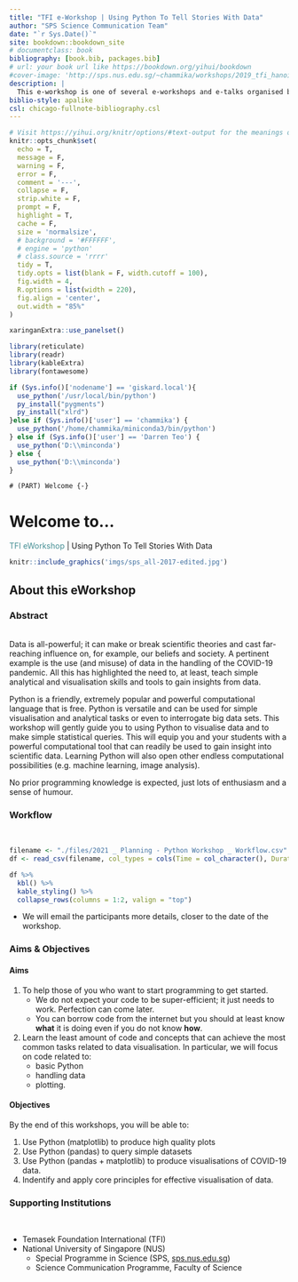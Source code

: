 ```yaml
---
title: "TFI e-Workshop | Using Python To Tell Stories With Data"
author: "SPS Science Communication Team"
date: "`r Sys.Date()`"
site: bookdown::bookdown_site
# documentclass: book
bibliography: [book.bib, packages.bib]
# url: your book url like https://bookdown.org/yihui/bookdown
#cover-image: 'http://sps.nus.edu.sg/~chammika/workshops/2019_tfi_hanoi/img/sps_all-2017-edited.jpg'
description: |
  This e-workshop is one of several e-workshops and e-talks organised by NUS and other ASEAN universities with the support of the Temasek Foundation International.
biblio-style: apalike
csl: chicago-fullnote-bibliography.csl
---
```


```r
# Visit https://yihui.org/knitr/options/#text-output for the meanings of the following options
knitr::opts_chunk$set(
  echo = T,
  message = F,
  warning = F,
  error = F,
  comment = '---',
  collapse = F,
  strip.white = F,
  prompt = F,
  highlight = T,
  cache = F,
  size = 'normalsize',
  # background = '#FFFFFF',
  # engine = 'python'
  # class.source = 'rrrr'
  tidy = T,
  tidy.opts = list(blank = F, width.cutoff = 100),
  fig.width = 4,
  R.options = list(width = 220),
  fig.align = 'center',
  out.width = "85%"
)

xaringanExtra::use_panelset()

library(reticulate)
library(readr)
library(kableExtra)
library(fontawesome)

if (Sys.info()['nodename'] == 'giskard.local'){
  use_python('/usr/local/bin/python')
  py_install("pygments")
  py_install("xlrd")
}else if (Sys.info()['user'] == 'chammika') {
  use_python('/home/chammika/miniconda3/bin/python')
} else if (Sys.info()['user'] == 'Darren Teo') {
  use_python('D:\\minconda')
} else {
  use_python('D:\\minconda')
}
```

<!-- Dirty way to force Bookdown to include the folder python_outputs -->
<!-- ![](python_outputs/__my_python_img__test.png) -->

`# (PART) Welcome {-}`

# Welcome to...


<div class = "front-title">
<span style = "color:#096B72;opacity:.75;">TFI eWorkshop </span> | Using Python To Tell Stories With Data
</div>

```r
knitr::include_graphics('imgs/sps_all-2017-edited.jpg')
```

## About this eWorkshop {.unnumbered .panelset}

### Abstract {.unnumbered}

<br>
Data is all-powerful; it can make or break scientific theories and cast far-reaching influence on, for example, our beliefs and society. A pertinent example is the use (and misuse) of data in the handling of the COVID-19 pandemic. All this has highlighted the need to, at least, teach simple analytical and visualisation skills and tools to gain insights from data.

Python is a friendly, extremely popular and powerful computational language that is free. Python is versatile and can be used for simple visualisation and analytical tasks or even to interrogate big data sets.  This workshop will gently guide you to using Python to visualise data and to make simple statistical queries. This will equip you and your students with a powerful computational tool that can readily be used to gain insight into scientific data. Learning Python will also open other endless computational possibilities (e.g. machine learning, image analysis).

No prior programming knowledge is expected, just lots of enthusiasm and a sense of humour.

### Workflow {.unnumbered}

<br>

```r
filename <- "./files/2021 _ Planning - Python Workshop _ Workflow.csv"
df <- read_csv(filename, col_types = cols(Time = col_character(), Duration = col_skip()), na = "empty")

df %>%
  kbl() %>%
  kable_styling() %>%
  collapse_rows(columns = 1:2, valign = "top")
```

<!-- <div class = "front-table"> -->

<!-- |        Dates        |       Part      |          | Things to do                                                            | -->
<!-- | :-----------------: | :-------------: | :------: | ----------------------------------------------------------------------- | -->
<!-- | September 4 Onwards | Before Workshop |          | Create (free) Google Account                                            | -->
<!-- |                     |                 |          | Watch 10 min video to learn the basics of Python                        | -->
<!-- |                     |                 |          | Practice exercises for Python basics                                    | -->
<!-- |                     |                 |          | Watch 15 min video to learn the basics of Pandas                        | -->
<!-- |                     |                 |          | Practice exercises for Pandas basics                                    | -->
<!-- |     September 11    |     Workshop    | 10:00 AM | Introduction to SPS and the Workshop                                    | -->
<!-- |                     |                 | 10:15 AM | Basic plotting using matplotlib                                         | -->
<!-- |                     |                 | 11:00 AM | Exploratory Analysis + Visualistion using Pandas                        | -->
<!-- |                     |                 | 11:45 AM | Analysing COVID-19 data using Pandas                                    | -->
<!-- |                     |                 | 12:30 PM | Core visualisation concepts                                             | -->
<!-- |                     |                 | 12:45 PM | Discussion. Survey (About workshop, requests & possible collaborations) | -->
<!-- |                     |                 |  1:00 PM | Workshop ends                                                           | -->

<!-- </div> -->

-   We will email the participants more details, closer to the date of the workshop.

### Aims & Objectives {-}

#### Aims {-}

1.  To help those of you who want to start programming to get started.
    -   We do not expect your code to be super-efficient; it just needs to work. Perfection can come later.
    -   You can borrow code from the internet but you should at least know **what**  it is doing even if you do not know **how**.
2.  Learn the least amount of code and concepts that can achieve the most common tasks related to data visualisation.
    In particular, we will focus on code related to:
    -   basic Python
    -   handling data
    -   plotting.


#### Objectives {-}

By the end of this workshops, you will be able to:

1. Use Python (matplotlib) to produce high quality plots
1. Use Python (pandas) to query simple datasets
1. Use Python (pandas + matplotlib) to produce visualisations of COVID-19 data.
1. Indentify and apply core principles for effective visualisation of data.

### Supporting Institutions  {.unnumbered}

<br>

-   Temasek Foundation International (TFI)
-   National University of Singapore (NUS)
    -   Special Programme in Science (SPS, [sps.nus.edu.sg](http://sps.nus.edu.sg))
    -   Science Communication Programme, Faculty of Science

